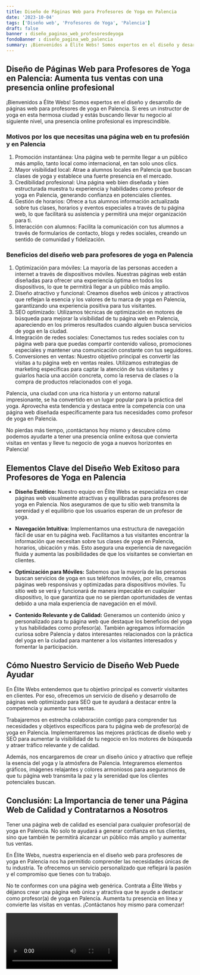 ```yaml
---
title: Diseño de Páginas Web para Profesores de Yoga en Palencia
date: '2023-10-04'
tags: ['Diseño web', 'Profesores de Yoga', 'Palencia']
draft: false
banner : diseño_paginas_web_profesoresdeyoga
fondoBanner : diseño_pagina_web_palencia
summary: ¡Bienvenidos a Élite Webs! Somos expertos en el diseño y desarrollo de páginas web para profesores de yoga en Palencia. Si eres un instructor de yoga en esta hermosa ciudad y estás buscando llevar tu negocio al siguiente nivel, una presencia online profesional es imprescindible.
---
```


## Diseño de Páginas Web para Profesores de Yoga en Palencia: Aumenta tus ventas con una presencia online profesional

¡Bienvenidos a Élite Webs! Somos expertos en el diseño y desarrollo de páginas web para profesores de yoga en Palencia. Si eres un instructor de yoga en esta hermosa ciudad y estás buscando llevar tu negocio al siguiente nivel, una presencia online profesional es imprescindible.

### Motivos por los que necesitas una página web en tu profesión y en Palencia
1. Promoción instantánea: Una página web te permite llegar a un público más amplio, tanto local como internacional, en tan solo unos clics.
2. Mayor visibilidad local: Atrae a alumnos locales en Palencia que buscan clases de yoga y establece una fuerte presencia en el mercado.
3. Credibilidad profesional: Una página web bien diseñada y bien estructurada muestra tu experiencia y habilidades como profesor de yoga en Palencia, generando confianza en potenciales clientes.
4. Gestión de horarios: Ofrece a tus alumnos información actualizada sobre tus clases, horarios y eventos especiales a través de tu página web, lo que facilitará su asistencia y permitirá una mejor organización para ti.
5. Interacción con alumnos: Facilita la comunicación con tus alumnos a través de formularios de contacto, blogs y redes sociales, creando un sentido de comunidad y fidelización.

### Beneficios del diseño web para profesores de yoga en Palencia
1. Optimización para móviles: La mayoría de las personas acceden a internet a través de dispositivos móviles. Nuestras páginas web están diseñadas para ofrecer una experiencia óptima en todos los dispositivos, lo que te permitirá llegar a un público más amplio.
2. Diseño atractivo y funcional: Creamos diseños web únicos y atractivos que reflejan la esencia y los valores de tu marca de yoga en Palencia, garantizando una experiencia positiva para tus visitantes.
3. SEO optimizado: Utilizamos técnicas de optimización en motores de búsqueda para mejorar la visibilidad de tu página web en Palencia, apareciendo en los primeros resultados cuando alguien busca servicios de yoga en la ciudad.
4. Integración de redes sociales: Conectamos tus redes sociales con tu página web para que puedas compartir contenido valioso, promociones especiales y mantener una comunicación constante con tus seguidores.
5. Conversiones en ventas: Nuestro objetivo principal es convertir las visitas a tu página web en ventas reales. Utilizamos estrategias de marketing específicas para captar la atención de tus visitantes y guiarlos hacia una acción concreta, como la reserva de clases o la compra de productos relacionados con el yoga.

Palencia, una ciudad con una rica historia y un entorno natural impresionante, se ha convertido en un lugar popular para la práctica del yoga. Aprovecha esta tendencia y destaca entre la competencia con una página web diseñada específicamente para tus necesidades como profesor de yoga en Palencia.

No pierdas más tiempo, ¡contáctanos hoy mismo y descubre cómo podemos ayudarte a tener una presencia online exitosa que convierta visitas en ventas y lleve tu negocio de yoga a nuevos horizontes en Palencia!

<GifSeo />

<Cta />

## Elementos Clave del Diseño Web Exitoso para Profesores de Yoga en Palencia

- **Diseño Estético:** Nuestro equipo en Élite Webs se especializa en crear páginas web visualmente atractivas y equilibradas para profesores de yoga en Palencia. Nos aseguramos de que tu sitio web transmita la serenidad y el equilibrio que los usuarios esperan de un profesor de yoga.

- **Navegación Intuitiva:** Implementamos una estructura de navegación fácil de usar en tu página web. Facilitamos a tus visitantes encontrar la información que necesitan sobre tus clases de yoga en Palencia, horarios, ubicación y más. Esto asegura una experiencia de navegación fluida y aumenta las posibilidades de que los visitantes se conviertan en clientes.

- **Optimización para Móviles:** Sabemos que la mayoría de las personas buscan servicios de yoga en sus teléfonos móviles, por ello, creamos páginas web responsivas y optimizadas para dispositivos móviles. Tu sitio web se verá y funcionará de manera impecable en cualquier dispositivo, lo que garantiza que no se pierdan oportunidades de ventas debido a una mala experiencia de navegación en el móvil.

- **Contenido Relevante y de Calidad:** Generamos un contenido único y personalizado para tu página web que destaque los beneficios del yoga y tus habilidades como profesor(a). También agregamos información curiosa sobre Palencia y datos interesantes relacionados con la práctica del yoga en la ciudad para mantener a los visitantes interesados y fomentar la participación.

## Cómo Nuestro Servicio de Diseño Web Puede Ayudar

En Élite Webs entendemos que tu objetivo principal es convertir visitantes en clientes. Por eso, ofrecemos un servicio de diseño y desarrollo de páginas web optimizado para SEO que te ayudará a destacar entre la competencia y aumentar tus ventas.

Trabajaremos en estrecha colaboración contigo para comprender tus necesidades y objetivos específicos para tu página web de profesor(a) de yoga en Palencia. Implementaremos las mejores prácticas de diseño web y SEO para aumentar la visibilidad de tu negocio en los motores de búsqueda y atraer tráfico relevante y de calidad.

Además, nos encargaremos de crear un diseño único y atractivo que refleje la esencia del yoga y la atmósfera de Palencia. Integraremos elementos gráficos, imágenes relajantes y colores armoniosos para asegurarnos de que tu página web transmita la paz y la serenidad que los clientes potenciales buscan.

## Conclusión: La Importancia de tener una Página Web de Calidad y Contratarnos a Nosotros

Tener una página web de calidad es esencial para cualquier profesor(a) de yoga en Palencia. No solo te ayudará a generar confianza en tus clientes, sino que también te permitirá alcanzar un público más amplio y aumentar tus ventas.

En Élite Webs, nuestra experiencia en el diseño web para profesores de yoga en Palencia nos ha permitido comprender las necesidades únicas de tu industria. Te ofrecemos un servicio personalizado que reflejará la pasión y el compromiso que tienes con tu trabajo.

No te conformes con una página web genérica. Contrata a Élite Webs y déjanos crear una página web única y atractiva que te ayude a destacar como profesor(a) de yoga en Palencia. Aumenta tu presencia en línea y convierte las visitas en ventas. ¡Contáctanos hoy mismo para comenzar!

<Video />

<CtaBot job='Profesores de Yoga' city='Palencia'/>

<Gmaps query='Palencia+españa+maps' />